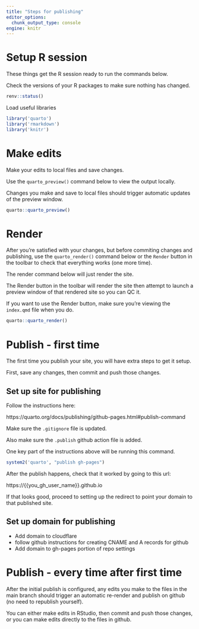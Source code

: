 ```yaml
---
title: "Steps for publishing"
editor_options: 
  chunk_output_type: console
engine: knitr
---
```


# Setup R session

These things get the R session ready to run the commands below.

Check the versions of your R packages to make sure nothing has changed.

```r
renv::status()
```

Load useful libraries

```r
library('quarto')
library('rmarkdown')
library('knitr')
```


# Make edits

Make your edits to local files and save changes.

Use the `quarto_preview()` command below to view the output locally. 

Changes you make and save to local files should trigger automatic updates of the preview window.

```r
quarto::quarto_preview()
```

# Render 

After you're satisfied with your changes, but before commiting changes and publishing, use the `quarto_render()` command below or the `Render` button in the toolbar to check that everything works (one more time).

The render command below will just render the site. 

The Render button in the toolbar will render the site then attempt to launch a preview window of that rendered site so you can QC it.

If you want to use the Render button, make sure you're viewing the `index.qmd` file when you do.

```r
quarto::quarto_render()
```

# Publish - first time

The first time you publish your site, you will have extra steps to get it setup. 

First, save any changes, then commit and push those changes.

## Set up site for publishing

Follow the instructions here: 

https://quarto.org/docs/publishing/github-pages.html#publish-command

Make sure the `.gitignore` file is updated. 

Also make sure the `.publish` github action file is added.

One key part of the instructions above will be running this command.

```r
system2('quarto', "publish gh-pages")
```

After the publish happens, check that it worked by going to this url: 

https://{{you_gh_user_name}}.github.io

If that looks good, proceed to setting up the redirect to point your domain to that published site.

## Set up domain for publishing

- Add domain to cloudflare
- follow github instructions for creating CNAME and A records for github
- Add domain to gh-pages portion of repo settings 

# Publish - every time after first time

After the initial publish is configured, any edits you make to the files in the main branch should trigger an automatic re-render and publish on github (no need to republish yourself). 

You can either make edits in RStudio, then commit and push those changes, or you can make edits directly to the files in github. 

